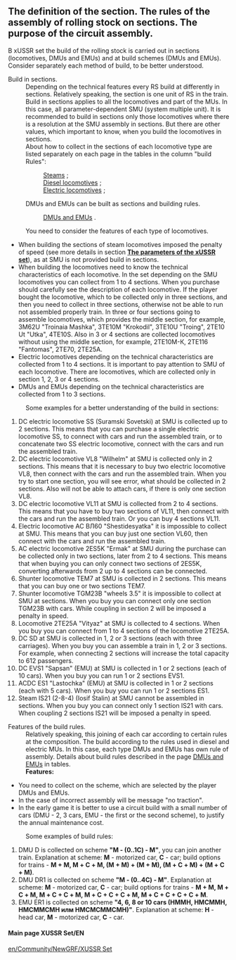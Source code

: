 ==The definition of the section. The rules of the assembly of rolling stock on sections. The purpose of the circuit assembly.==
В xUSSR set the build of the rolling stock is carried out in sections (locomotives, DMUs and EMUs) and at build schemes (DMUs and EMUs).
Consider separately each method of build, to be better understood.
;Build in sections.
:Depending on the technical features every RS build at differently in sections. Relatively speaking, the section is one unit of RS in the train. Build in sections applies to all the locomotives and part of the MUs. In this case, all parameter-dependent SMU (system multiple unit). It is recommended to build in sections only those locomotives where there is a resolution at the SMU assembly in sections. But there are other values, which important to know, when you build the locomotives in sections.
: About how to collect in the sections of each locomotive type are listed separately on each page in the tables in the column "build Rules": 
::[[en/Community/NewGRF/XUSSR Set/Steam| Steams]] ; 
::[[en/Community/NewGRF/XUSSR Set/diesel locomotive| Diesel locomotives]] ; 
::[[en/Community/NewGRF/XUSSR Set/Electric locomotive| Electric locomotives]] ;  
:DMUs and EMUs can be built as sections and building rules.
::[[en/Community/NewGRF/XUSSR Set/DMU EMU| DMUs and EMUs]] . 
:You need to consider the features of each type of locomotives.
*When building the sections of steam locomotives imposed the penalty of speed (see more details in section [[en/Community/NewGRF/XUSSR Set/The parameters of the xUSSR set.| '''The parameters of the xUSSR set''']]), as at SMU is not provided build in sections.
*When building the locomotives need to know the technical characteristics of each locomotive. In the set depending on the SMU locomotives you can collect from 1 to 4 sections. When you purchase should carefully see the description of each locomotive. If the player bought the locomotive, which to be collected only in three sections, and then you need to collect in three sections, otherwise not be able to run not assembled properly train. In three or four sections going to assemble locomotives, which provides the middle section, for example, 3М62U "Troinaia Mashka", 3ТE10М "Krokodil", 3ТE10U "Troing", 2ТE10 Ut "Utka", 4ТE10S. Also in 3 or 4 sections are collected locomotives without using the middle section, for example, 2ТE10М-К, 2ТE116 "Fantomas", 2ТE70, 2ТE25А.
*Electric locomotives depending on the technical characteristics are collected from 1 to 4 sections. It is important to pay attention to SMU of each locomotive. There are locomotives, which are collected only in section 1, 2, 3 or 4 sections.
*DMUs and EMUs depending on the technical characteristics are collected from 1 to 3 sections.
:Some examples for a better understanding of the build in sections: 
#DC electric locomotive SS (Suramski Sovetski) at SMU is collected up to 2 sections. This means that you can purchase a single electric locomotive SS, to connect with cars and run the assembled train, or to concatenate two SS electric locomotive, connect with the cars and run the assembled train. 
#DC electric locomotive VL8 "Wilhelm" at SMU is collected only in 2 sections. This means that it is necessary to buy two electric locomotive VL8, then connect with the cars and run the assembled train. When you try to start one section, you will see error, what should be collected in 2 sections. Also will not be able to attach cars, if there is only one section VL8.
#DC electric locomotive VL11 at SMU is collected from 2 to 4 sections. This means that you have to buy two sections of VL11, then connect with the cars and run the assembled train. Or you can buy 4 sections VL11.
#Electric locomotive AC ВЛ60 "Shestidesyatka" it is impossible to collect at SMU. This means that you can buy just one section VL60, then connect with the cars and run the assembled train.
#AC electric locomotive 2ES5K "Ermak" at SMU during the purchase can be collected only in two sections, later from 2 to 4 sections. This means that when buying you can only connect two sections of 2ES5K, converting afterwards from 2 up to 4 sections can be connected.
#Shunter locomotive ТEM7 at SMU is collected in 2 sections. This means that you can buy one or two sections ТEM7.
#Shunter locomotive ТGM23B "wheels 3.5" it is impossible to collect at SMU at sections. When you buy you can connect only one section ТGM23B with cars. While coupling in section 2 will be imposed a penalty in speed.
#Locomotive 2TE25A "Vityaz" at SMU is collected to 4 sections. When you buy you can connect from 1 to 4 sections of the locomotive 2TE25A.
#DC SD at SMU is collected in 1, 2 or 3 sections (each with three carriages). When you buy you can assemble a train in 1, 2 or 3 sections. For example, when connecting 2 sections will increase the total capacity to 612 passengers.
#DC EVS1 "Sapsan" (EMU) at SMU is collected in 1 or 2 sections (each of 10 cars). When you buy you can run 1 or 2 sections EVS1.
#ACDC ES1 "Lastochka" (EMU) at SMU is collected in 1 or 2 sections (each with 5 cars). When you buy you can run 1 or 2 sections ES1.
#Steam IS21 (2-8-4) (Iosif Stalin) at SMU cannot be assembled in sections. When you buy you can connect only 1 section IS21 with cars. When coupling 2 sections IS21 will be imposed a penalty in speed.

;Features of the build rules.
:Relatively speaking, this joining of each car according to certain rules at the composition. The build according to the rules used in diesel and electric MUs. In this case, each type DMUs and EMUs has own rule of assembly. Details about build rules described in the page [[en/Community/NewGRF/XUSSR Set/DMU EMU| DMUs and EMUs]] in tables.
:'''Features:'''
*You need to collect on the scheme, which are selected by the player DMUs and EMUs.
*In the case of incorrect assembly will be message "no traction".
*In the early game it is better to use a circuit build with a small number of cars (DMU - 2, 3 cars, EMU - the first or the second scheme), to justify the annual maintenance cost.
:Some examples of build rules:
#DMU D is collected on scheme '''"М - (0..1C) - М"''', you can join another train. Explanation at scheme: '''М''' - motorized car, '''C''' - car; build options for trains - '''М + М, М + C + М, (М + М) + (М + М), (М + C + М) + (М + C + М)'''.
#DMU DR1 is collected on scheme '''"М - (0..4C) - М"'''. Explanation at scheme: '''М''' - motorized car, '''C''' - car; build options for trains - '''М + М, М + C + М, М + C + C + М, М + C + C + C + М, М + C + C + C + C + М'''.
#EMU ER1 is collected on scheme '''"4, 6, 8 or 10 cars (HMMH, HMCММH, HMCММCМH илм HMCМCММCМH)"'''. Explanation at scheme: '''H''' - head car, '''М''' - motorized car, '''C''' - car.

====Main page XUSSR Set/EN====
[[en/Community/NewGRF/XUSSR Set]]